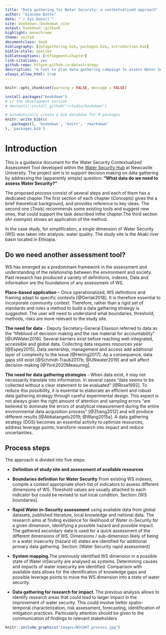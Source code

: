 ```yaml
--- 
title: "Data gathering for Water Security: a contextualised approach"
author: "Giacomo Butte"
date: "`r Sys.Date()`"
site: bookdown::bookdown_site
output: bookdown::gitbook
highlight: monochrome
theme: united
documentclass: book
bibliography: [datagathering.bib, packages.bib, introduction.bib]
biblio-style: apalike
biblatexoptions: [refsegment=chapter]
link-citations: yes
github-repo: bttgcm.github.io/datastrategy
description: "A tool to plan data gathering campaign to assess Water Security"
always_allow_html: true
---
```



```r
knitr::opts_chunk$set(warning = FALSE, message = FALSE) 
```

```r
install.packages("bookdown")
# or the development version
# devtools::install_github("rstudio/bookdown")
```


```r
# automatically create a bib database for R packages
knitr::write_bib(c(
  .packages(), 'bookdown', 'knitr', 'rmarkdown'
), 'packages.bib')
```



# Introduction


This is a guidance document for the Water Security Contextualized Assessment Tool developed within the [Water Security Hub](https://www.watersecurityhub.org) at Newcastle University. The project aim is to support decision making on data gathering by addressing the (apparently simple) question: **"What data do we need to assess Water Security?"**

The proposed process consist of several steps and each of them has a dedicated chapter.The first section of each chapter (_Concepts_) gives the a brief theoretical background, and provides reference to key ideas. The second one (_Tools_) recommends some existing tools and suggest new ones, that could support the task described inthe chapter.The third section (_An example_) shows an application of the method. 

In the case study, for simplification, a single dimension of Water Security (WS) was taken into analysis: water quality. The study site is the Akaki river basin located in Ethiopia.


## Do we need another assessment tool?


WS has emerged as a predominant framework in the assessment and understanding of the relationship between the environment and society. Past research has produced a variety of definitions, indexes,
Data and information are the foundations of any assessment of WS. 

**Place-based application** – Once operationalized, WS definitions and framing adapt to specific contexts [@Gerlak2018]. It is therefore essential to incorporate community context. Therefore, rather than a rigid set of standards and rules a method to build a data gathering strategy is suggested. The user will need to understand what boundaries, threshold, methods, risks are more relevant to the study site.


**The need for data** - Deputy Secretary-General Eliasson referred to data as the “lifeblood of decision-making and the raw material for accountability” [@UNWater2016]. Several barriers exist before reaching well-integrated, accessible and global data. Collecting data requires resources year [@Espey2015]. Data ownership, management and access add additional layer of complexity to the issue [@Hering2017]. As a consequence, data gaps still exist [@Schmidt-Traub2017b; @UNwater2019] and will affect decision-making [@York2020Measuring]. 


**The need for data gathering strategies** - When data exist, it may not necessarily translate into information. In several cases “data seems to be collected without a clear statement to be evaluated” [@Rose1992]. To reduce this possibility, it is essential to elaborate an efficient and robust data gathering strategy through careful experimental design. This aspect is not always given the right amount of attention and sampling errors “are  believed to dominate the errors of analytical measurement during the entire environmental data acquisition process” [@Zhang2012] and will produce different results [@Abbatangelo2019; @Wang2015a]. A data gathering strategy (DGS) becomes an essential activity to optimize resources, address leverage points, transform research into impact and reduce uncertainties.



## Process steps


The approach is divided into five steps:

- **Definition of study site and assessment of available resources** 

- **Boundaries definition for Water Security**
From existing WS indexes, compile a context appropriate short-list of indicators to assess different dimensions of WS.
Threshold values are usually attached to each indicator but could be revised to suit local condition. Section: [WS boundaries]. 

- **Rapid Water in-Security assessment** using available data from global datasets, published literature, local knowledge and national data. The research aims at finding evidence for likelihood of Water in-Security for a given dimension, identifying a possible hazard and possible impact. The gathered secondary data is used for a quick assessment of the different dimensions of WS.  Dimensions / sub-dimension likely of being in a water insecurity (hazard id) states are identified for additional primary data gathering. Section: [Water Security rapid assessment]

- **System mapping.**The previously identified WS dimension in a possible state of Water inSecurity are analysed as systems. Determining causes and impacts of water insecurity are identified. Comparison with available data allows for the identification of knowledge gaps and possible leverage points to move the WS dimension into a state of water security.

- **Data gathering for research for impact**. The previous analysis allows to identify research areas that could lead to larger impact in the improvement of water security. This could involve better spatio-temporal characterization, risk assessment, forecasting, identification of mitigation practices. Particularly attention should be given to the communication of findings to relevant stakeholders 


```r
knitr::include_graphics("images/WSCOAT_process.jpg")

```

